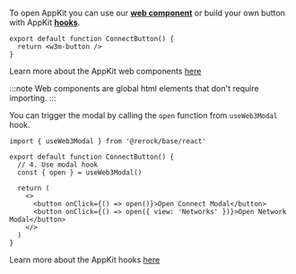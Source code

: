 
To open AppKit you can use our [**web component**](../core/components.mdx) or build your own button with AppKit [**hooks**](../core/hooks.mdx#useweb3modal).

<Tabs>
<TabItem value="components" label="Web Component">

```tsx
export default function ConnectButton() {
  return <w3m-button />
}
```

Learn more about the AppKit web components [here](../core/components.mdx)

:::note
Web components are global html elements that don't require importing.
:::

</TabItem>
<TabItem value="hooks" label="Hooks">

You can trigger the modal by calling the `open` function from `useWeb3Modal` hook.

```tsx
import { useWeb3Modal } from '@rerock/base/react'

export default function ConnectButton() {
  // 4. Use modal hook
  const { open } = useWeb3Modal()

  return (
    <>
      <button onClick={() => open()}>Open Connect Modal</button>
      <button onClick={() => open({ view: 'Networks' })}>Open Network Modal</button>
    </>
  )
}
```

Learn more about the AppKit hooks [here](../core/hooks.mdx)

</TabItem>
</Tabs>
